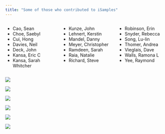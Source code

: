 ```yaml
---
title: "Some of those who contributed to iSamples"
---
```


:::: {.columns}
::: {.column width="34%"}
* Cao, Sean
* Choe, Saebyl
* Cui, Hong
* Davies, Neil
* Deck, John
* Kansa, Eric C
* Kansa, Sarah Whitcher
:::
::: {.column width="34%"}
* Kunze, John
* Lehnert, Kerstin
* Mandel, Danny
* Meyer, Christopher
* Ramdeen, Sarah
* Raia, Natalie
* Richard, Steve
:::
::: {.column width="32%"}
* Robinson, Erin
* Snyder, Rebecca
* Song, Lu-lin
* Thomer, Andrea
* Vieglais, Dave
* Walls, Ramona L
* Yee, Raymond
:::
::::

::: {layout-ncol=3}

![](assets/RCN_workshop_NYU.jpg){group="my-group"}

![](assets/workshop_Tucson.jpg){group="my-group"}

![](assets/workshop_SI.jpg){group="my-group"}

![](assets/outside_SI_MSC.jpg){group="my-group"}

![](assets/tour_SI_MSC.jpg){group="my-group"}

![](assets/workshop_Moorea.jpg){group="my-group"}

:::
